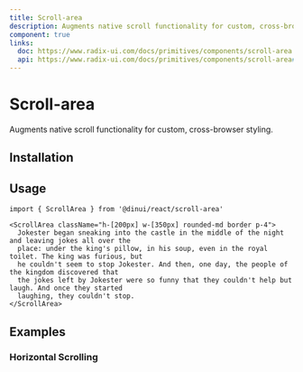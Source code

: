 ```yaml
---
title: Scroll-area
description: Augments native scroll functionality for custom, cross-browser styling.
component: true
links:
  doc: https://www.radix-ui.com/docs/primitives/components/scroll-area
  api: https://www.radix-ui.com/docs/primitives/components/scroll-area#api-reference
---
```


# Scroll-area

Augments native scroll functionality for custom, cross-browser styling.


<Example path="ui/scroll-area-demo" />

## Installation


<ComponentInstallationGuide path="ui/scroll-area" />

## Usage

```tsx
import { ScrollArea } from '@dinui/react/scroll-area'
```

```tsx
<ScrollArea className="h-[200px] w-[350px] rounded-md border p-4">
  Jokester began sneaking into the castle in the middle of the night and leaving jokes all over the
  place: under the king's pillow, in his soup, even in the royal toilet. The king was furious, but
  he couldn't seem to stop Jokester. And then, one day, the people of the kingdom discovered that
  the jokes left by Jokester were so funny that they couldn't help but laugh. And once they started
  laughing, they couldn't stop.
</ScrollArea>
```

## Examples

### Horizontal Scrolling

<Example path="ui/scroll-area-horizontal-demo" />
